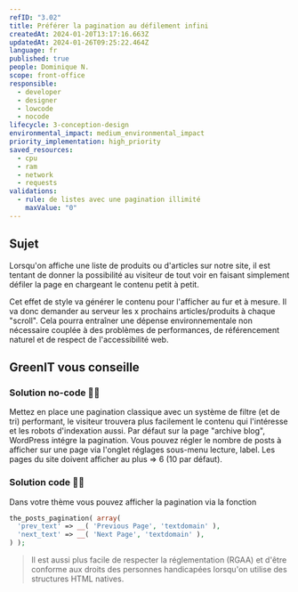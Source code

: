 ```yaml
---
refID: "3.02"
title: Préférer la pagination au défilement infini
createdAt: 2024-01-20T13:17:16.663Z
updatedAt: 2024-01-26T09:25:22.464Z
language: fr
published: true
people: Dominique N.
scope: front-office
responsible:
  - developer
  - designer
  - lowcode
  - nocode
lifecycle: 3-conception-design
environmental_impact: medium_environmental_impact
priority_implementation: high_priority
saved_resources:
  - cpu
  - ram
  - network
  - requests
validations:
  - rule: de listes avec une pagination illimité
    maxValue: "0"
---
```


## Sujet

Lorsqu'on affiche une liste de produits ou d'articles sur notre site, il est tentant de donner la possibilité au visiteur de tout voir en faisant simplement défiler la page en chargeant le contenu petit à petit.

Cet effet de style va générer le contenu pour l'afficher au fur et à mesure. Il va donc demander au serveur les x prochains articles/produits à chaque "scroll". Cela pourra entraîner une dépense environnementale non nécessaire couplée à des problèmes de performances, de référencement naturel et de respect de l'accessibilité web.

## GreenIT vous conseille

### Solution no-code 🌱🌱

Mettez en place une pagination classique avec un système de filtre (et de tri) performant, le visiteur trouvera plus facilement le contenu qui l'intéresse et les robots d'indexation aussi.
Par défaut sur la page "archive blog", WordPress intégre la pagination. Vous pouvez régler le nombre de posts à afficher sur une page via l'onglet réglages sous-menu lecture, label. Les pages du site doivent afficher au plus => 6 (10 par défaut).

### Solution code 🌱🌱

Dans votre thème vous pouvez afficher la pagination via la fonction

```php
the_posts_pagination( array(
  'prev_text' => __( 'Previous Page', 'textdomain' ),
  'next_text' => __( 'Next Page', 'textdomain' ),
) );
```

> Il est aussi plus facile de respecter la réglementation (RGAA) et d'être conforme aux droits des personnes handicapées lorsqu'on utilise des structures HTML natives.
